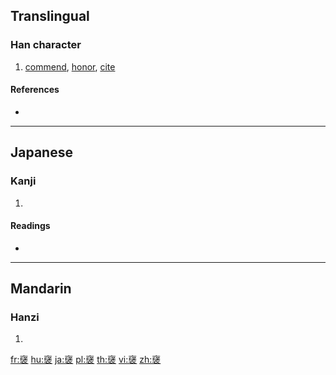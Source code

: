 {{character info/new}}
{{also|褒|褎|褏}}

==Translingual==

===Han character===
{{Han char|rn=145|rad=衣|as=11|sn=17|four=|canj=XXYHD,YHDV}}

# [[commend]], [[honor]], [[cite]]

====References====
* {{Han ref|kx=1123.270|dkj=34552|dj=1591.160|hdz=53110.010|uh=8943|ud=35139}}

----

==Japanese==

===Kanji===
{{ja-kanji|grade=|rs=衣11}}

# {{defn|lang=ja|sort=衣11}}

====Readings====
* {{ja-readings|on=[[ほう]] (hō)|kun=[[ほめる]] (homeru)|nanori=}}

----

==Mandarin==

===Hanzi===
{{cmn-hanzi|pin=[[bāo]] ([[bao1]]), [[fú]] ([[fu2]])|wg=pao<sup>1</sup>, fu<sup>2</sup>}}

# {{defn|lang=cmn|sort=衣11}}

[[fr:襃]]
[[hu:襃]]
[[ja:襃]]
[[pl:襃]]
[[th:襃]]
[[vi:襃]]
[[zh:襃]]